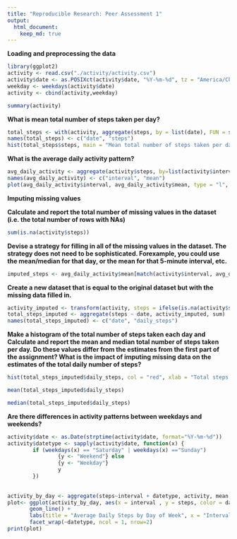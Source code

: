 ```yaml
---
title: "Reproducible Research: Peer Assessment 1"
output: 
  html_document:
    keep_md: true
---
```



**Loading and preprocessing the data**
```r
library(ggplot2)
activity <- read.csv("./activity/activity.csv")
activity$date <- as.POSIXct(activity$date, "%Y-%m-%d", tz = "America/Chicago")
weekday <- weekdays(activity$date)
activity <- cbind(activity,weekday)

summary(activity)
```

**What is mean total number of steps taken per day?**
```r
total_steps <- with(activity, aggregate(steps, by = list(date), FUN = sum, na.rm = TRUE))
names(total_steps) <- c("date", "steps")
hist(total_steps$steps, main = "Mean total number of steps taken per day", xlab = "Mean total steps taken per day", col = "red", ylim = c(0,20), breaks = seq(0,25000, by=2500))
```

**What is the average daily activity pattern?**
```r
avg_daily_activity <- aggregate(activity$steps, by=list(activity$interval), FUN=mean, na.rm=TRUE)
names(avg_daily_activity) <- c("interval", "mean")
plot(avg_daily_activity$interval, avg_daily_activity$mean, type = "l", col="red", lwd = 2, xlab="Interval", ylab="Average number of steps", main="Average Daily Activity Pattern")
```

**Imputing missing values**

**Calculate and report the total number of missing values in the dataset (i.e. the total number of rows with NAs)**
```r
sum(is.na(activity$steps))
```

**Devise a strategy for filling in all of the missing values in the dataset. The strategy does not need to be sophisticated. Forexample, you could use the mean/median for that day, or the mean for that 5-minute interval, etc.**

```r
imputed_steps <- avg_daily_activity$mean[match(activity$interval, avg_daily_activity$interval)]
```


**Create a new dataset that is equal to the original dataset but with the missing data filled in.**
```r
activity_imputed <- transform(activity, steps = ifelse(is.na(activity$steps), yes = imputed_steps, no = activity$steps))
total_steps_imputed <- aggregate(steps ~ date, activity_imputed, sum)
names(total_steps_imputed) <- c("date", "daily_steps")
```

**Make a histogram of the total number of steps taken each day and Calculate and report the mean and median total number of steps taken per day. Do these values differ from the estimates from the first part of the assignment? What is the impact of imputing missing data on the estimates of the total daily number of steps?**

```r
hist(total_steps_imputed$daily_steps, col = "red", xlab = "Total steps per day", ylim = c(0,30), main = "Total number of steps taken each day", breaks = seq(0,25000,by=2500))

mean(total_steps_imputed$daily_steps)

median(total_steps_imputed$daily_steps)

```


**Are there differences in activity patterns between weekdays and weekends?**
```r
activity$date <- as.Date(strptime(activity$date, format="%Y-%m-%d"))
activity$datetype <- sapply(activity$date, function(x) {
        if (weekdays(x) == "Saturday" | weekdays(x) =="Sunday") 
                {y <- "Weekend"} else 
                {y <- "Weekday"}
                y
        })
        
        
activity_by_day <- aggregate(steps~interval + datetype, activity, mean, na.rm = TRUE)
plot<- ggplot(activity_by_day, aes(x = interval , y = steps, color = datetype)) +
       geom_line() +
       labs(title = "Average Daily Steps by Day of Week", x = "Interval", y = "Average Number of Steps") +
       facet_wrap(~datetype, ncol = 1, nrow=2)
print(plot)
```

